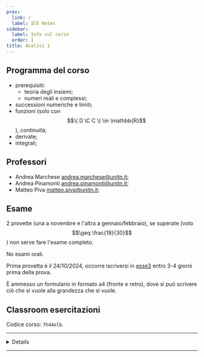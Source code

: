 ```yaml
---
prev:
  link: /
  label: ICE Notes
sidebar:
  label: Info sul corso
  order: 1
title: Analisi 1
---
```



## Programma del corso

- prerequisiti:
  - teoria degli insiemi;
  - numeri reali e complessi;
- successioni numeriche e limiti;
- funzioni (solo con $$\( D \C C \) \in \mathbb{R}$$), continuità;
- derivate;
- integrali;

## Professori

- Andrea Marchese [andrea.marchese@unitn.it](mailto:andrea.marchese@unitn.it);
- Andrea Pinamonti
  [andrea.pinamonti@unitn.it](mailto:andrea.pinamonti@unitn.it);
- Matteo Piva [matteo.piva@unitn.it](mailto:matteo.piva@unitn.it);

## Esame

2 provette (una a novembre e l'altra a gennaio/febbraio), se superate (voto
$$\geq \frac{18}{30}$$) non serve fare l'esame completo.

No esami orali.

Prima provetta è il 24/10/2024, occorre iscriversi in
[esse3](https://www.esse3.unitn.it) entro 3-4 giorni prima della prova.

È ammesso un formulario in formato a4 (fronte e retro), dove si può scrivere ciò
che si vuole alla grandezza che si vuole.

## Classroom esercitazioni

Codice corso: `7h44olb`.

---

<Details summary="Lezioni">

<ul>
  {(await getCollection("docs"))
    .filter((c) => c.slug.startsWith("analisi-1/lezioni/"))
    .map((c) => (
      <li>
        <a href={`/${c.slug}`}>{c.data.title}</a>
      </li>
    ))}
</ul>

</Details>

---

<CardGrid>
  <LinkCard
    title="Appunti di Andrea"
    href="https://drive.google.com/file/d/15Rjy3GDumPuUqGxEZMU4dAQIuaAqJs0Y/view"
  />
</CardGrid>
